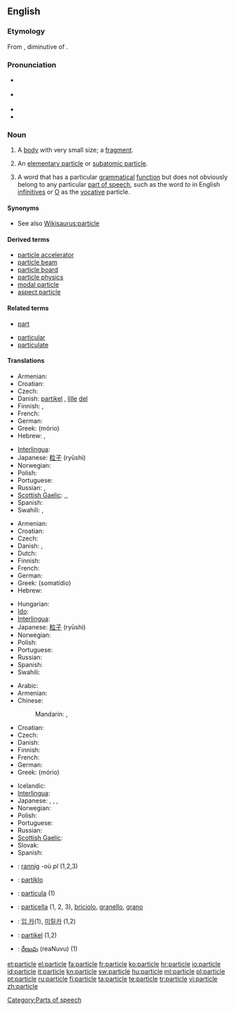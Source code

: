 {{wikipedia}}
==English==

===Etymology===
From {{etyl|la}} {{term|particula||small part, particle}}, diminutive of {{term|pars||part, piece}}.

===Pronunciation===
* {{a|RP}} {{IPA|/ˈpɑːtɪkəl/}}
* {{a|US}} {{IPA|/ˈpɑːrtɪkəl/}}
* {{audio|en-us-particle.ogg|Audio (US)}}
* {{rhymes|ɑː(r)tɪkəl}}

===Noun===
{{en-noun}}

# A [[body]] with very small size; a [[fragment]].
# {{physics}} An [[elementary particle]] or [[subatomic particle]].
# {{linguistics}} A word that has a particular [[grammatical]] [[function]] but does not obviously belong to any particular [[part of speech]], such as the word ''to'' in English [[infinitive]]s or [[O]] as the [[vocative]] particle.

====Synonyms====
* See also  [[Wikisaurus:particle]]

====Derived terms====
* [[particle accelerator]]
* [[particle beam]]
* [[particle board]]
* [[particle physics]]
* [[modal particle]]
* [[aspect particle]]

====Related terms====
{{rel-top}}
* [[part]]
{{rel-mid}}
* [[particular]]
* [[particulate]]
{{rel-bottom}}

====Translations====
{{trans-top|body with very small size}}
* Armenian: {{t-|hy|մասնիկ|tr=masnik}}
* Croatian: {{t+|hr|čestica|f|alt=čèstica}}
* Czech: {{t+|cs|částice|f}}
* Danish: [[partikel]] {{c}}, [[lille]] [[del]] {{c}}
* Finnish: {{t+|fi|hiukkanen}}, {{t+|fi|partikkeli}}
* French: {{t+|fr|particule|f}}
* German: {{t+|de|Partikel|n}}
* Greek: {{t+|el|μόριο|n}} (mório)
* Hebrew: {{t|he|חלקיק|m|tr=chelkik}},  {{t|he|גרגיר|m|tr=gargir}}
{{trans-mid}}
* [[Interlingua]]: {{t-|ia|particula|xs=Interlingua}}
* Japanese: [[粒子]] (ryūshi)
* Norwegian: {{t+|no|partikkel|m}}
* Polish: {{t+|pl|cząstka|f}}
* Portuguese: {{t+|pt|partícula|f}}
* Russian: {{t+|ru|частица|f|tr=častíca}}, {{t+|ru|крупица|f|tr=krupíca}}
* [[Scottish Gaelic]]: {{t-|gd|bìdeag|f|xs=Scottish Gaelic}},{{t-|gd|criomag|f|xs=Scottish Gaelic}},{{t-|gd|mìr|m|xs=Scottish Gaelic}}
* Spanish: {{t+|es|partícula|f}}
* Swahili: {{t+|sw|chembechembe|xs=Swahili}},  {{t+|sw|punje|xs=Swahili}}
{{trans-bottom}}

{{trans-top|elementary particle or subatomic particle}}
* Armenian: {{t-|hy|մասնիկ|tr=masnik}}
* Croatian: {{t+|hr|čestica|f|alt=čèstica}}
* Czech: {{t+|cs|částice|f}}
* Danish: {{t+|da|partikel|c}}, {{t-|da|elementarpartikel|c}}
* Dutch: {{t-|nl|deeltje|n}}
* Finnish: {{t+|fi|hiukkanen}}
* French: {{t+|fr|particule|f}}
* German: {{t+|de|Partikel|n}}
* Greek: {{t+|el|σωματίδιο|n}} (somatídio)
* Hebrew: {{t|he|חלקיק|m|tr=chelkik}}
{{trans-mid}}
* Hungarian: {{t+|hu|részecske}}
* [[Ido]]: {{t|io|partikulo|xs=Ido}}
* [[Interlingua]]: {{t-|ia|particula|xs=Interlingua}}
* Japanese: [[粒子]] (ryūshi)
* Norwegian: {{t+|no|partikkel|m}}
* Polish: {{t+|pl|cząstka|f}}
* Portuguese: {{t+|pt|partícula|f}}
* Russian: {{t+|ru|частица|f|tr=častíca}}
* Spanish: {{t+|es|partícula|f}}
* Swahili: {{t+|sw|chembechembe|xs=Swahili}}
{{trans-bottom}}

{{trans-top|word that does not belong to any particular part of speech}}
* Arabic: {{t-|ar|أداة|f|tr=ʼadāa}}
* Armenian: {{t-|hy|եղանակավորող բառ|tr=eġanakavoroġ baṙ}}
* Chinese:
*: Mandarin: {{t-|cmn|助詞|sc=Hani}},  {{t|cmn|助词|tr=zhùcí|sc=Hani}}
* Croatian: {{t+|hr|čestica|f|alt=čèstica}}
* Czech: {{t+|cs|částice|f}}
* Danish: {{t+|da|partikel|c}}
* Finnish: {{t+|fi|partikkeli}}
* French: {{t+|fr|particule|f}}
* German: {{t+|de|Partikel|f}}
* Greek: {{t+|el|μόριο|n}} (mório)
{{trans-mid}}
* Icelandic: {{t+|is|smáorð|n}}
* [[Interlingua]]: {{t-|ia|particula|xs=Interlingua}}
* Japanese: {{t+|ja|助詞|tr=じょし, joshi}},  {{t|ja|助辞|tr=じょし, joshi}},  {{t|ja|天爾遠波|tr=てにをは, te-ni-o-wa}},  {{t|ja|弖爾乎波|tr=てにをは, te-ni-o-wa}}
* Norwegian: {{t+|no|partikkel}}
* Polish: {{t+|pl|partykuła|f}}
* Portuguese: {{t+|pt|partícula|f}}
* Russian: {{t+|ru|частица|f|tr=častíca}}
* [[Scottish Gaelic]]: {{t-|gd|mion-fhacal|m|xs=Scottish Gaelic}}
* Slovak: {{t-|sk|častica|f}}
* Spanish: {{t+|es|partícula|f}}
{{trans-bottom}}

{{checktrans-top}}
* {{ttbc|Breton}}: [[rannig]] {{f}} -où ''pl'' (1,2,3)
* {{ttbc|Esperanto}}: [[partiklo]]
* {{ttbc|Interlingua}}: [[particula]] (1)
* {{ttbc|Italian}}: [[particella]] {{f}} (1, 2, 3), [[briciolo]], [[granello]], [[grano]]
{{trans-mid}}
* {{ttbc|Korean}}: [[입 카]](1), [[미릴카]] (1,2)
* {{ttbc|Swedish}}: [[partikel]] {{c}} (1,2)
* {{ttbc|Telugu}}: [[రేణువు]] (reaNuvu) (1)
{{trans-bottom}}

[[Category:Parts of speech]]

[[et:particle]]
[[el:particle]]
[[fa:particle]]
[[fr:particle]]
[[ko:particle]]
[[hr:particle]]
[[io:particle]]
[[id:particle]]
[[it:particle]]
[[kn:particle]]
[[sw:particle]]
[[hu:particle]]
[[ml:particle]]
[[pl:particle]]
[[pt:particle]]
[[ru:particle]]
[[fi:particle]]
[[ta:particle]]
[[te:particle]]
[[tr:particle]]
[[vi:particle]]
[[zh:particle]]